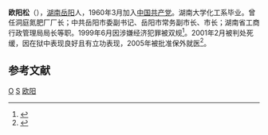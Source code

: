 '''欧阳松'''（{{bd|1939年|8月||catIdx=O欧阳}}），[[湖南|湖南]][[岳阳|岳阳]]人，1960年3月加入[[中国共产党|中国共产党]]。湖南大学化工系毕业。曾任洞庭氮肥厂厂长；中共岳阳市委副书记、岳阳市常务副市长、市长；湖南省工商行政管理局局长等职。1999年6月因涉嫌经济犯罪被双规<ref>{{Cite web |url=http://www.people.com.cn/GB/channel1/11/20000822/197716.html |title=存档副本 |accessdate=2011-12-14 |archive-date=2005-01-30 |archive-url=https://web.archive.org/web/20050130013450/http://www.people.com.cn/GB/channel1/11/20000822/197716.html |dead-url=no }}</ref>。2001年2月被判处死缓，因在狱中表现良好且有立功表现，2005年被批准保外就医<ref>{{cite web |url=http://www.meizhou.cn/news/0907/13/090713006.html |title=存档副本 |accessdate=2011-12-14 |deadurl=yes |archiveurl=https://web.archive.org/web/20130219022642/http://www.meizhou.cn/news/0907/13/090713006.html |archivedate=2013-02-19 }}</ref>。

==参考文献==
<references/>

{{start box}}
{{s-gov}}
{{s-before|[[王宪章|王宪章]]}}
{{s-title|[[湖南省工商行政管理局|湖南省工商行政管理局]]局长|1994年10月-1999年6月}} 
{{s-after|[[程咏斌|程咏斌]]}}
{{s-before|[[储波|储　波]]}}
{{s-title|[[岳阳市人民政府|岳阳市人民政府]]市长|1991年5月-1994年11月}} 
{{s-after|[[黄甲喜|黄甲喜]]}}
{{end box}}
{{中华人民共和国湖南省岳阳市正职领导人}}

[[Category:岳阳人|O]]
[[Category:欧阳姓|S]]
[[Category:岳阳市人民政府市长|欧阳]]